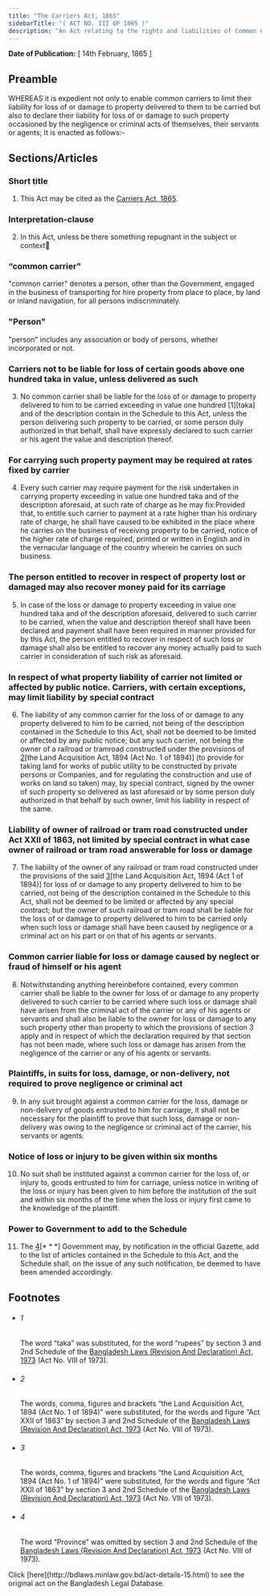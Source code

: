 ```yaml
---
title: "The Carriers Act, 1865"
sidebarTitle: "( ACT NO. III OF 1865 )"
description: "An Act relating to the rights and liabilities of Common Carriers."
---
```


**Date of Publication:** [ 14th February, 1865 ]

## Preamble

WHEREAS it is expedient not only to enable common carriers to limit their liability for loss of or damage to property delivered to them to be carried but also to declare their liability for loss of or damage to such property occasioned by the negligence or criminal acts of themselves, their servants or agents; It is enacted as follows:-

## Sections/Articles

### Short title

1. This Act may be cited as the [Carriers Act, 1865](/laws/act-15 "Carriers Act, 1865").

### Interpretation-clause

2. In this Act, unless be there something repugnant in the subject or context

### “common carrier"

"common carrier" denotes a person, other than the Government, engaged in the business of transporting for hire property from place to place, by land or inland navigation, for all persons indiscriminately.

### "Person"

"person" includes any association or body of persons, whether incorporated or not.

### Carriers not to be liable for loss of certain goods above one hundred taka in value, unless delivered as such

3. No common carrier shall be liable for the loss of or damage to property delivered to him to be carried exceeding in value one hundred [1][taka] and of the description contain in the Schedule to this Act, unless the person delivering such property to be carried, or some person duly authorized in that behalf, shall have expressly declared to such carrier or his agent the value and description thereof.

### For carrying such property payment may be required at rates fixed by carrier

4. Every such carrier may require payment for the risk undertaken in carrying property exceeding in value one hundred taka and of the description aforesaid, at such rate of charge as he may fix:Provided that, to entitle such carrier to payment at a rate higher than his ordinary rate of charge, he shall have caused to be exhibited in the place where he carries on the business of receiving property to be carried, notice of the higher rate of charge required, printed or written in English and in the vernacular language of the country wherein he carries on such business.

### The person entitled to recover in respect of property lost or damaged may also recover money paid for its carriage

5. In case of the loss or damage to property exceeding in value one hundred taka and of the description aforesaid, delivered to such carrier to be carried, when the value and description thereof shall have been declared and payment shall have been required in manner provided for by this Act, the person entitled to recover in respect of such loss or damage shall also be entitled to recover any money actually paid to such carrier in consideration of such risk as aforesaid.

### In respect of what property liability of carrier not limited or affected by public notice. Carriers, with certain exceptions, may limit liability by special contract

6. The liability of any common carrier for the loss of or damage to any property delivered to him to be carried, not being of the description contained in the Schedule to this Act, shall not be deemed to be limited or affected by any public notice; but any such carrier, not being the owner of a railroad or tramroad constructed under the provisions of [2](1)[the Land Acquisition Act, 1894 (Act No. 1 of 1894)] (to provide for taking land for works of public utility to be constructed by private persons or Companies, and for regulating the construction and use of works on land so taken) may, by special contract, signed by the owner of such property so delivered as last aforesaid or by some person duly authorized in that behalf by such owner, limit his liability in respect of the same.

### Liability of owner of railroad or tram road constructed under Act XXII of 1863, not limited by special contract in what case owner of railroad or tram road answerable for loss or damage

7. The liability of the owner of any railroad or tram road constructed under the provisions of the said [3](1)[the Land Acquisition Act, 1894 (Act 1 of 1894)] for loss of or damage to any property delivered to him to be carried, not being of the description contained in the Schedule to this Act, shall not be deemed to be limited or affected by any special contract; but the owner of such railroad or tram road shall be liable for the loss of or damage to property delivered to him to be carried only when such loss or damage shall have been caused by negligence or a criminal act on his part or on that of his agents or servants.

### Common carrier liable for loss or damage caused by neglect or fraud of himself or his agent

8. Notwithstanding anything hereinbefore contained, every common carrier shall be liable to the owner for loss of or damage to any property delivered to such carrier to be carried where such loss or damage shall have arisen from the criminal act of the carrier or any of his agents or servants and shall also be liable to the owner for loss or damage to any such property other than property to which the provisions of section 3 apply and in respect of which the declaration required by that section has not been made, where such loss or damage has arisen from the negligence of the carrier or any of his agents or servants.

### Plaintiffs, in suits for loss, damage, or non-delivery, not required to prove negligence or criminal act

9. In any suit brought against a common carrier for the loss, damage or non-delivery of goods entrusted to him for carriage, it shall not be necessary for the plaintiff to prove that such loss, damage or non-delivery was owing to the negligence or criminal act of the carrier, his servants or agents.

### Notice of loss or injury to be given within six months

10. No suit shall be instituted against a common carrier for the loss of, or injury to, goods entrusted to him for carriage, unless notice in writing of the loss or injury has been given to him before the institution of the suit and within six months of the time when the loss or injury first came to the knowledge of the plaintiff.

### Power to Government to add to the Schedule

11. The [4](1)[\* \* \*] Government may, by notification in the official Gazette, add to the list of articles contained in the Schedule to this Act, and the Schedule shall, on the issue of any such notification, be deemed to have been amended accordingly.

## Footnotes

- ###### 1

  The word “taka” was substituted, for the word “rupees” by section 3 and 2nd Schedule of the [Bangladesh Laws (Revision And Declaration) Act, 1973](/laws/act-430 "Bangladesh Laws (Revision And Declaration) Act, 1973") (Act No. VIII of 1973).

- ###### 2

  The words, comma, figures and brackets “the Land Acquisition Act, 1894 (Act No. 1 of 1894)” were substituted, for the words and figure “Act XXII of 1863” by section 3 and 2nd Schedule of the [Bangladesh Laws (Revision And Declaration) Act, 1973](/laws/act-430 "Bangladesh Laws (Revision And Declaration) Act, 1973") (Act No. VIII of 1973).

- ###### 3

  The words, comma, figures and brackets “the Land Acquisition Act, 1894 (Act No. 1 of 1894)” were substituted, for the words and figure “Act XXII of 1863” by section 3 and 2nd Schedule of the [Bangladesh Laws (Revision And Declaration) Act, 1973](/laws/act-430 "Bangladesh Laws (Revision And Declaration) Act, 1973") (Act No. VIII of 1973).

- ###### 4

  The word “Province” was omitted by section 3 and 2nd Schedule of the [Bangladesh Laws (Revision And Declaration) Act, 1973](/laws/act-430 "Bangladesh Laws (Revision And Declaration) Act, 1973") (Act No. VIII of 1973).

<Note>
  Click [here](http://bdlaws.minlaw.gov.bd/act-details-15.html) to see the original act on the Bangladesh Legal Database.
</Note>
